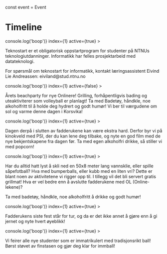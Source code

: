 
<Meta title="Others|Timeline" component={Timeline} />

const event = Event

# Timeline

<Preview>
  <Story name="Default">
    <Timeline>
      <Day day={'Fredag 23. august'}>
        <Event
          title="[Bachelor] Technostart"
          startTime="10:15"
          endTime="15:00"
          eventClickHandler={() => console.log('boop')}
          index={1}
          active={true}
        >
          <p>
            Teknostart er et obligatorisk oppstartprogram for studenter på NTNUs teknologiutdanninger. Informatikk har
            felles prosjektarbeid med datateknologi.
          </p>
          <p>
            For spørsmål om teknostart for informatikk, kontakt læringsassistent Eivind Lie Andreassen:
            eiviland@stud.ntnu.no
          </p>
        </Event>
        <Event
          title="[Alle] Beachparty"
          startTime="15:00"
          endTime="18:00"
          eventClickHandler={() => console.log('boop')}
          index={1}
          active={false}
        >
          <p>
            Årets beachparty for nye Onlinere! Grilling, forhåpentligvis bading og uteaktiviterer som volleyball er
            planlagt! Ta med Badetøy, håndkle, noe alkoholfritt til å holde deg hydrert og godt humør! Vi ber til
            værgudene om sol og varme denne dagen i Korsvika!
          </p>
        </Event>
        <Event
          title="[Alle] Hangoverkino"
          startTime="19:00"
          endTime="21:00"
          eventClickHandler={() => console.log('boop')}
          index={1}
          active={true}
        >
          <p>
            Dagen derpå i slutten av fadderukene kan være ekstra hard. Derfor byr vi på kinokveld med PSI, der du kan
            lene deg tilbake, og nyte en god film med de nye bekjentskapene fra dagen før. Ta med egen alkoholfri
            drikke, så stiller vi med popcorn!
          </p>
        </Event>
      </Day>
      <Day day={'Lørdag 24. august'}>
        <Event
          title="[Alle] Onlinelekene"
          startTime="13:00"
          endTime="15:00"
          eventClickHandler={() => console.log('boop')}
          index={1}
          active={true}
        >
          <p>
            Har du alltid hatt lyst å skli ned en 50x8 meter lang vannsklie, eller spille såpefotball? Hva med
            bumperballs, eller kubb med en liten vri? Dette er blant noen av aktivitetene vi rigger opp til. I tillegg
            vil det bli servert gratis grillmat! Hva er vel bedre enn å avslutte fadderukene med OL (Online-lekene)?
          </p>
          <p>Ta med badetøy, håndkle, noe alkoholfritt å drikke og godt humør!</p>
        </Event>
        <Event
          title="[Alle] Avslutningsfest"
          startTime="18:00"
          endTime="23:59"
          eventClickHandler={() => console.log('boop')}
          index={1}
          active={true}
        >
          <p>
            Fadderukens siste fest står for tur, og da er det ikke annet å gjøre enn å gi jernet og nyte hvert øyeblikk!
          </p>
        </Event>
      </Day>
      <Day day={'Lørdag 07. september'}>
        <Event
          title="[Alle] Immatrikuleringsball"
          startTime="19:00"
          endTime="23:59"
          eventClickHandler={() => console.log('boop')}
          index={1}
          active={true}
        >
          <p>
            Vi feirer alle nye studenter som er immatrikulert med tradisjonsrikt ball! Børst støvet av finstasen og gjør
            deg klar for immball!
          </p>
        </Event>
      </Day>
    </Timeline>
  </Story>
</Preview>

<Props of={Timeline} />

